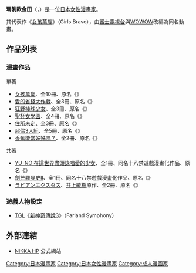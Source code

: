 {{japanese|japanese=まりお 金田|kana=まりお かねだ|romaji=Mario Kaneda}}
{{漫畫}}
'''瑪俐歐金田'''（{{lang-ja|まりお 金田}}，{{bd|1976年||catIdx=Mario, Kaneda}}）是一位[[日本|日本]][[女性|女性]][[漫畫家|漫畫家]]。

其代表作《[[女孩萬歲|女孩萬歲]]》（Girls Bravo），由[[富士電視台|富士電視台]]與[[WOWOW|WOWOW]]改編為同名動畫。

==作品列表==
===漫畫作品===
;單著
*[[女孩萬歲|女孩萬歲]]、全10冊、原名《{{lang|ja|GIRLSブラボー}}》
*[[愛的省錢大作戰|愛的省錢大作戰]]、全3冊、原名《{{lang|ja|セイビング・ライフ}}》
*[[狂野棒球少女|狂野棒球少女]]、全3冊、原名《{{lang|ja|わいるど☆ぴっち}}》
*[[聖杯女學園|聖杯女學園]]、全4冊、原名《{{lang|ja|Death/こみゅにけーしょん}}》
*[[住所未定|住所未定]]、全3冊、原名《{{lang|ja|住所未定 (仮)}}》
*[[超偶3人組|超偶3人組]]、全5冊、原名《{{lang|ja|はみどる！}}》
*[[香蕉能當姊姊嗎？|香蕉能當姊姊嗎？]]、全2冊、原名《{{lang|ja|バナナは姉に入りますか？}}》
;共著
*[[YU-NO_在這世界盡頭詠唱愛的少女|YU-NO 在這世界盡頭詠唱愛的少女]]、全1冊、同名十八禁遊戲漫畫化作品、原名《{{lang|ja|この世の果てで恋を唄う少女YU-NO}}》
*[[劍芒羅曼史Ⅱ|劍芒羅曼史Ⅱ]]、全1冊、同名十八禁遊戲漫畫化作品、原名《{{lang|ja|ロマンスは剣の輝きⅡ}}》
*[[ラビアンエクスタス|ラビアンエクスタス]]、[[井上敏樹|井上敏樹]]原作、全2冊、原名《{{lang|ja|ラビアンエクスタス}}》

===遊戲人物設定===
*[[TGL|TGL]]《[[新神奇傳說3|新神奇傳說3]]》（Farland Symphony）

==外部連結==
* {{ja}}[http://mario.lix.jp/ NIKKA HP] {{Wayback|url=http://mario.lix.jp/ |date=20200923023831 }}公式網站

{{Japanese cartoonist-stub}}
{{DEFAULTSORT:Mario, Kaneda}}
[[Category:日本漫畫家|Category:日本漫畫家]]
[[Category:日本女性漫畫家|Category:日本女性漫畫家]]
[[Category:成人漫画家|Category:成人漫画家]]